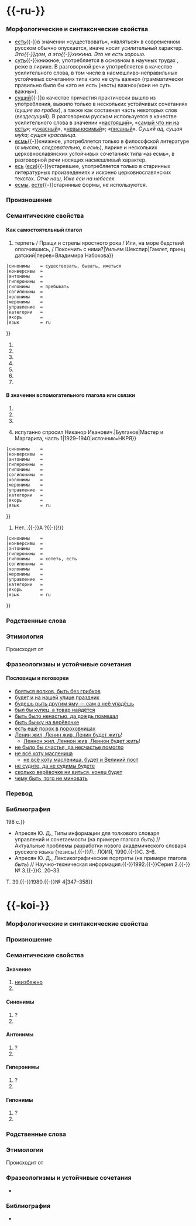 {{Cf|быт}}
= {{-ru-}} =
{{Лексема в Викиданных|L2111}}

=== Морфологические и синтаксические свойства ===
{{гл ru ^a/c
|слоги={{по-слогам|быть}}
}}

* [[есть]]{{-}}в значении «существовать», «являться» в современном русском обычно опускается, иначе носит усилительный характер. ''Это{{-}}дом, а это{{-}}хижина.'' ''Это не есть хорошо.''
* [[суть]]{{-}}книжное, употребляется в основном в научных трудах {{итп}}, реже в лирике. В разговорной речи употребляется в качестве усилительного слова, в том числе в насмешливо-неправильных устойчивых сочетаниях типа «это не суть важно» (грамматически правильно было бы «это не есть (несть) важно»/«они не суть важны»).
* [[сущий]]{{-}}в качестве причастия практически вышло из употребления, выжило только в нескольких устойчивых сочетаниях (''сущие во гробех''), а также как составная часть некоторых слов (''вездесущий''). В разговорном русском используется в качестве усилительного слова в значении «[[настоящий]]», «[[самый что ни на есть]]»; «[[ужасный]]», «[[невыносимый]]»; «[[писаный]]». ''Сущий ад, сущая му́ка; сущая красавица.''
* [[есмь]]{{-}}книжное, употребляется только в философской литературе (''я мыслю, следовательно, я есмь''), лирике и нескольких церковнославянских устойчивых сочетаниях типа «аз есмь», в разговорной речи носящих насмешливый характер.
* [[есь]] ([[еси]]){{-}}устаревшее, употребляется только в старинных литературных произведениях и исконно церковнославянских текстах. ''Отче наш, Иже еси на небесех.''
* [[есмы]], [[есте]]{{-}}старинные формы, не используются.

{{морфо-ru|бы|+ть|и=т}}

=== Произношение ===
{{transcription-ru|быть|Ru-быть.ogg}}

=== Семантические свойства ===

==== Как самостоятельный глагол ====

# {{значение
 |определение = [[существовать]]
 |пометы      = 
 |примеры     = {{пример|{{выдел|Быть}} иль не {{выдел|быть}}{{-}}вот в этом / Вопрос; что лучше для души{{-}}терпеть / Пращи и стрелы яростного рока / Или, на море бедствий ополчившись, / Покончить с ними?|Уильям Шекспир|Гамлет, принц датский|перев=Владимира Набокова}}
 |синонимы    = существовать, бывать, иметься
 |конверсивы  = 
 |антонимы    = 
 |гиперонимы  = 
 |гипонимы    = пребывать
 |согипонимы  = 
 |холонимы    = 
 |меронимы    = 
 |управление  = 
 |категории   = 
 |якорь       = 
 |язык        = ru
}}
# {{значение
 |определение = [[иметься]] (в наличии, в распоряжении, в продаже {{итп}})
 |пометы      = 
 |примеры     = {{пример|У него {{выдел|была}} прекрасная библиотека.}} {{пример|И ты войдёшь тропинкою пятнистой туда, в мой лес, и яркий и тенистый, где сердце {{выдел|есть}} у каждого листка, туда, где нет ни жалоб, ни желаний, где азбуке душистой ветерка учился я у ландыша и лани.|В. В. Набоков|Сонет („Весенний лес мне чудится…“)|1921|источник=НКРЯ}}
 |синонимы    = иметься
 |конверсивы  = иметь, обладать
 |антонимы    = 
 |гиперонимы  = 
 |гипонимы    = водиться, найтись
 |согипонимы  = 
 |холонимы    = 
 |меронимы    = 
 |управление  = 
 |категории   = 
 |якорь       = 
 |язык        = ru
}}
# {{значение
 |определение = иметь [[расположение]], занимать какое-либо [[место]] в пространстве
 |пометы      = 
 |примеры     = {{пример|Раньше в этой комнате {{выдел|был}} кабинет отца.}}
 |синонимы    = находиться, располагаться, размещаться
 |конверсивы  = 
 |антонимы    = 
 |гиперонимы  = 
 |гипонимы    = 
 |согипонимы  = 
 |холонимы    = 
 |меронимы    = 
 |управление  = 
 |категории   = 
 |якорь       = 
 |язык        = ru
}}
# {{значение
 |определение = [[находиться]] где-либо в данное (определённое) время
 |пометы      = 
 |примеры     = {{пример|Вчера мы {{выдел|были}} в кино.}}
 |синонимы    = присутствовать
 |конверсивы  = 
 |антонимы    = отсутствовать
 |гиперонимы  = 
 |гипонимы    = 
 |согипонимы  = 
 |холонимы    = 
 |меронимы    = 
 |управление  = 
 |категории   = 
 |якорь       = 
 |язык        = ru
}}
# {{значение
 |определение = [[иметься]] на ком-либо (об одежде, обуви, украшениях {{итп}})
 |пометы      = 
 |примеры     = {{пример|На нём {{выдел|была}} серая куртка с меховым воротником, чёрный картуз с узкими полями и прямым длинным четырёхугольным козырьком|А. И. Куприн|Изумруд|1907|источник=НКРЯ}}
 |синонимы    = 
 |конверсивы  = 
 |антонимы    = 
 |гиперонимы  = 
 |гипонимы    = 
 |согипонимы  = 
 |холонимы    = 
 |меронимы    = 
 |управление  = 
 |категории   = 
 |якорь       = 
 |язык        = ru
}}
# {{значение
 |определение = [[приходить]], [[приезжать]] куда-либо; [[посещать]] кого-либо
 |пометы      = 
 |примеры     = {{пример|Врач ещё не {{выдел|был}} у больного.}}
 |синонимы    = заходить, [разг.] забегать, [разг.] заглядывать
 |конверсивы  = 
 |антонимы    = 
 |гиперонимы  = 
 |гипонимы    = бывать, побывать; навещать, наведываться, проведывать, [офиц.] наносить визит; посещать; приходить, приезжать, прибывать
 |согипонимы  = 
 |холонимы    = 
 |меронимы    = 
 |управление  = 
 |категории   = 
 |якорь       = 
 |язык        = ru
}}
# {{значение
 |определение = [[происходить]], [[совершаться]], [[случаться]]
 |пометы      = 
 |примеры     = {{пример|Собрание {{выдел|будет}} завтра в пять часов.}}
 |синонимы    = происходить, совершаться, случаться; [[иметь место]]
 |конверсивы  = 
 |антонимы    = 
 |гиперонимы  = 
 |гипонимы    = 
 |согипонимы  = 
 |холонимы    = 
 |меронимы    = 
 |управление  = 
 |категории   = 
 |якорь       = 
 |язык        = ru
}}
# {{значение
 |определение = [[поступать]], [[вести себя]] каким-либо образом
 |пометы      = 
 |примеры     = {{пример|Челобитшики затужили, как с Ершем {{выдел|быти}}, как пособити, как Ерша добыти.||Ерш. Ерш., 17, 1-я пол. XVII в.|источник=СОРЯ}}
 |синонимы    = поступать
 |конверсивы  = 
 |антонимы    = 
 |гиперонимы  = 
 |гипонимы    = 
 |согипонимы  = 
 |холонимы    = 
 |меронимы    = 
 |управление  = 
 |категории   = 
 |якорь       = 
 |язык        = ru
}}

==== В значении вспомогательного глагола или связки ====

# {{значение
 |определение = употребляется в значении [[связка|связки]] между подлежащим и именным сказуемым; [[являться]] кем-либо, чем-либо, каким-либо (''формы настоящего времени в современном русском обычно опускаются, в особенности перед прилагательными'')
 |пометы      = 
 |примеры     = {{пример|Погода {{выдел|была}} хорошая. Ошибка {{выдел|будет}} налицо. Что {{выдел|есть}} основа дружбы? Кредиты {{выдел|есть}} основа роста активности бизнеса.}} {{пример|И неподкупный голос мой {{выдел|был}} эхо русского народа.|А. С. Пушкин|К Н. Я. Плюсковой („На лире скромной…“)|1818|источник=НКРЯ}} {{пример|Он {{выдел|был}} таким умным. Она {{выдел|будет}} самой красивой.}}
 |синонимы    = являться
 |конверсивы  = 
 |антонимы    = 
 |гиперонимы  = 
 |гипонимы    = 
 |согипонимы  = 
 |холонимы    = 
 |меронимы    = 
 |управление  = 
 |категории   = 
 |якорь       = 
 |язык        = ru
}}
# {{значение
 |определение = употребляется в формах [[будущее время|будущего времени]] с неопределённой формой глаголов несовершенного вида для образования будущего времени изъявительного наклонения
 |пометы      = 
 |примеры     = {{пример|{{выдел|Буду}} плавать. {{выдел|Будет}} храпеть. {{выдел|Будешь}} звонить.}}
 |синонимы    = 
 |конверсивы  = 
 |антонимы    = 
 |гиперонимы  = 
 |гипонимы    = 
 |согипонимы  = 
 |холонимы    = 
 |меронимы    = 
 |управление  = 
 |категории   = 
 |якорь       = 
 |язык        = ru
}}
# {{значение
 |определение = употребляется для образования сложных форм [[страдательный залог|страдательного залога]]
 |пометы      = 
 |примеры     = {{пример| Лошадка {{выдел|была}} то и дело понукаема извозчиком.}} {{пример|Список литературы {{выдел|будет}} приведён на последней странице.}}
 |синонимы    = 
 |конверсивы  = 
 |антонимы    = 
 |гиперонимы  = 
 |гипонимы    = 
 |согипонимы  = 
 |холонимы    = 
 |меронимы    = 
 |управление  = 
 |категории   = 
 |якорь       = 
 |язык        = ru
}}
# {{значение
 |определение = употребляется в формах будущего времени в значении связки настоящего времени
 |пометы      = [разг.]
 |примеры     = {{пример|{{-}}Вы кто такой {{выдел|будете}}, гражданин?{{-}}испуганно спросил Никанор Иванович.|Булгаков|Мастер и Маргарита, часть 1|1929–1940|источник=НКРЯ}}
 |синонимы    = 
 |конверсивы  = 
 |антонимы    = 
 |гиперонимы  = 
 |гипонимы    = 
 |согипонимы  = 
 |холонимы    = 
 |меронимы    = 
 |управление  = 
 |категории   = 
 |якорь       = 
 |язык        = ru
}}
# {{значение
 |определение = в [[эллипсис]]ах заменяет собственно глагол, в особенности «хотеть» и «есть»
 |пометы      = [разг.]
 |примеры     = {{пример|{{выдел|Будешь}} суп? // Суп{{-}}да, а картошки не {{выдел|буду}}.}} {{пример|[[выпить|Хочешь]]?{{-}}Нет…{{-}}А {{выдел|будешь}}?{{-}}{{выдел|[[напиться|Буду]]}}!}}
 |синонимы    = 
 |конверсивы  = 
 |антонимы    = 
 |гиперонимы  = 
 |гипонимы    = хотеть, есть
 |согипонимы  = 
 |холонимы    = 
 |меронимы    = 
 |управление  = 
 |категории   = 
 |якорь       = 
 |язык        = ru
}}

=== Родственные слова ===
{{родств-блок
|существительные=бытие
|прилагательные=будущий, бывший, бывалый, вездесущий, насущный, существительное, присутствующий
|глаголы=отбыть, прибыть, побыть; присутствовать, существовать
|местоимения=
|полн=бы
}}

=== Этимология ===
Происходит от {{этимология:быть|да}}

=== Фразеологизмы и устойчивые сочетания ===
{{Фразеологизмы|
* бля буду
* [[будет тебе|будет тебе (вам)]]
* [[буди Бог|буди Бог между кем-либо]]
* будь другом
* будь здоров
* будь не во гнев
** не во гнев будь сказано
* будь спокоен
** будьте спокойны
* будь то…, или…
** будет ли то…, или…
* [[будь ты проклят|будь ты (он, она) проклят, проклята]]
* будь что будет
* будь я проклят
* был да сплыл
* была не была
* было дело
* быть в большой деревне
* быть в людях
* быть в обращении
* быть в ответе
* быть в состоянии
* быть или не быть?
* быть может
* быть на игле
* быть на коне
* быть на посылках
* быть на ты
* быть не может
* быть обсаженным братвой
* быть по корешам
* быть по сему
* быть с языком
* быть самим собой
* быть так
* в Греции всё есть
* век будет помнить
** век будешь помнить
* где бы ни было
* где бы то ни было
* да будет так
* да будет
* давай не будем
** давайте не будем
* должно быть
* жил-был
* жирно будет
* и будь здоров
* и был таков
* как бы то ни было
* [[как был|как был (была)]]
** [[в чём был|в чём был (была)]]
* как быть
* как не быть
* какой бы то ни было
* какой ни на есть
* кто есть кто
* может быть
* надо быть
* не будь дурак
* не было печали
* не в обиду будь сказано
* не к ночи будь помянут
* не может быть и речи
* не тем будь помянут
* не тут-то было
* [[ничего не будет|ничего не будет (''кому-либо'' за ''что-либо'')]]
* ноги не будет
* самый что ни на есть
* стало быть
* так и быть
* то есть
* что будет, то будет
* что есть силы
* чтоб духу твоего не было
* чтоб тебе пусто было
* чтобы неповадно было
* я не я буду
* я больше так не буду
}}

==== Пословицы и поговорки ====
* [[бояться волков, быть без грибков]]
* [[будет и на нашей улице праздник]]
* [[будешь рыть другим яму — сам в неё упадёшь]]
* [[был бы купец, а товар найдётся]]
* [[быть было ненастью, да дождь помешал]]
* [[быть бычку на верёвочке]]
* [[есть ещё порох в пороховницах]]
* [[Ленин жил, Ленин жив, Ленин будет жить]]!
** [[Леннон жил, Леннон жив, Леннон будет жить]]!
* [[не было бы счастья, да несчастье помогло]]
* [[не всё коту масленица]]
** [[не всё коту масленица, будет и Великий пост]]
* [[не судите, да не судимы будете]]
* [[сколько верёвочке ни виться, конец будет]]
* [[чему быть, того не миновать]]

=== Перевод ===
{{перев-блок|существовать, находиться, являться
|en=[[be]]
|ar=[[كان]]
|vep=[[olda]]
|hy=[[լինել]]
|bg=[[съм]]
|bua=[[байха]]
|hu=[[lenni]]
|vi=[[là]]
|el=[[είμαι]]
|da=[[være]]
|he=[[היה]]
|is=[[vera]]
|es=[[ser]], [[estar]]
|it=[[essere]]
|zh=[[是]]
|ko=[[있다]]
|ku=[[bûn]]
|la=[[sum]]
|lv=[[būt]]
|mn=[[байх]]
|de=[[sein]]
|nl=[[zijn]]
|no=[[være]]
|os=[[уын]]
|pi=[[bhavati]]
|pl=[[być]]
|pt=[[ser]]
|ro=[[fi]]
|sr=[[biti]]
|cu-Cyrl=[[бꙑти]], [[бъіти]]
|tt.cyr=[[булырга]]; [[бар]]
|tt.lat=[[bar]]
|tg=[[будан]], [[ҳаст]]
|tr=[[olmak]]
|uk=[[бути]]
|fi=[[olla]]
|fr=[[être]]
|cs=[[být]]
|sv=[[vara]] (är, var, varit)
|eo=[[esti]]
|et=[[olema]]
}}
{{перев-блок|находиться, присутствовать, состоять
|en=
|de=
|fr=
|it=
|es=
|uk=
|kk=
}}
{{перев-блок|являться
|en=
|de=
|fr=
|it=
|es=
|uk=
|kk=
}}
{{перев-блок|поступать
|en=behave
|de=
|fr=
|it=
|es=
|uk=
|kk=
}}

=== Библиография ===
{{библио|Селиверстова О. Н.|Семантический анализ предикативных притяжательных конструкций с глаголом «быть»|Вопросы языкознания, 1973, № 5||95-105}}
{{библио|Селиверстова О. Н.|Компонентный анализ многозначных слов. На материале некоторых русских глаголов.||М.: Наука, 1975}}
{{библио|Арутюнова Н. Д.|Предложение и его смысл.||М.: Наука, 1976}}
{{библио|Селиверстова О. Н.|Экзистенциальность и посессивность в языке и речи.||М.: Наука, 1983}}
{{библио|Арутюнова Н. Д., Ширяев Е. Н.|Русское предложение: Бытийный тип.||М.: Русский язык, 1983.{{-}}198 с.}}
{{библио
|авторы= Арутюнова Н. Д.
|название=Тождество и подобие
|издание=Логический анализ языка. Тождество и подобие. Сравнение и идентификация.
|редактор=Арутюнова Н. Д.
|изд-во=М.: Институт языкознания АН СССР, 1990
|стр=17, 20, 22
|детально=1
}}
{{библио
|авторы= Шмелёв А. Д.
|название=Парадоксы идентификации
|издание=Логический анализ языка. Тождество и подобие. Сравнение и идентификация.
|редактор=Арутюнова Н. Д.
|изд-во=М.: Институт языкознания АН СССР, 1990
|стр=33-51
|детально=1
}}
{{библио
|авторы=Труб В. М.
|название=К проблеме функционального сходства нейтрального и контрастивного отрицания
|издание=Логический анализ языка. Тождество и подобие. Сравнение и идентификация.
|редактор=Арутюнова Н. Д.
|изд-во=М.: Институт языкознания АН СССР, 1990
|стр=203–204
|детально=
}}
* Апресян Ю. Д., Типы информации для толкового словаря управлений и сочетаемости (на примере глагола ''быть'') // Актуальные проблемы разработки нового академического словаря русского языка (тезисы).{{-}}Л.: ЛОИЯ, 1990.{{-}}С. 3–6.
* Апресян Ю. Д., Лексикографические портреты (на примере глагола ''быть'') // Научно-техническая информация.{{-}}1992.{{-}}Серия 2.{{-}}№ 3.{{-}}С. 20–33.
{{библио|Селиверстова О. Н.|Компонентный анализ многозначных слов. Глава II. Глагол «иметь» и конструкция типа «у меня (есть)»|'''Селиверстова О. Н.''' Труды по семантике.|М.: Языки славянской культуры, 2004|134–167}}
{{библио|Селиверстова О. Н.|Компонентный анализ многозначных слов. Глава III. Глагол «принять»|'''Селиверстова О. Н.''' Труды по семантике.|М.: Языки славянской культуры, 2004|168–169}}
{{библио|Селиверстова О. Н.|Константность и вариативность в семантической структуре многозначных слов типа «take»|'''Селиверстова О. Н.''' Труды по семантике.|М.: Языки славянской культуры, 2004|365–366}}
{{библио|Селиверстова О. Н.|Контрастивная синтаксическая семантика. Опыт описания. Введение|'''Селиверстова О. Н.''' Труды по семантике.|М.: Языки славянской культуры, 2004|559–560}}
{{библио|Селиверстова О. Н.|Контрастивная синтаксическая семантика. Опыт описания. Глава I. Экзистенциальность, локативность и посессивность в русском языке. Типы предикатов|'''Селиверстова О. Н.''' Труды по семантике|М.: Языки славянской культуры, 2004|563–568, 574–577, 591, 603–604}}
{{библио|Селиверстова О. Н.|Контрастивная синтаксическая семантика. Опыт описания. Глава II. Понятие синтаксической модели и актуальное членение|'''Селиверстова О. Н.''' Труды по семантике.|М.: Языки славянской культуры, 2004|611–612, 627}}
{{библио|Селиверстова О. Н.|Контрастивная синтаксическая семантика. Опыт описания. Глава III. Модели с «есть» и с нулевой связкой|'''Селиверстова О. Н.''' Труды по семантике.|М.: Языки славянской культуры, 2004|628–653}}
{{библио|Селиверстова О. Н.|Контрастивная синтаксическая семантика. Опыт описания. Общее заключение|'''Селиверстова О. Н.''' Труды по семантике.|М.: Языки славянской культуры, 2004|704–705, 707, 709}}
{{библио|Арутюнова Н. Д.|Сокровенная связка|изд-во=Известия АН СССР. Серия литературы и языка.{{-}}Т. 39.{{-}}1980.{{-}}№ 4|347–358}}

<!-- Служебное: -->
{{improve|ru|значение?|переводы}}
{{Категория|язык=ru|Глаголы существования|Супплетивность|Ь и без}}
{{длина слова|4|ru}}
= {{-koi-}} =

=== Морфологические и синтаксические свойства ===
{{adv koi
|основа=быть
|слоги={{по-слогам|быть}}
}}

{{морфо|прист1=|корень1=|суфф1=|оконч=|частица=}}

=== Произношение ===
{{transcription||}}

=== Семантические свойства ===

==== Значение ====
# [[неизбежно]] {{пример||перевод= }}
# 

==== Синонимы ====
# ?
# 

==== Антонимы ====
# ?
# 

==== Гиперонимы ====
# ?
# 

==== Гипонимы ====
# ?
# 

=== Родственные слова ===
{{родств-блок
|умласк=
|уничиж=
|увелич=
|имена-собственные=
|существительные=
|прилагательные=
|числительные=
|местоимения=
|глаголы=
|наречия=
|причастия=
|предлоги=
}}

=== Этимология ===
Происходит от {{этимология:|koi}}

=== Фразеологизмы и устойчивые сочетания ===
* 

=== Библиография ===
* 

<!-- Служебное: -->
{{improve|koi|морфо|транскрипция|пример|этимология}}
{{Категория|язык=koi|Необходимость||}}
{{длина слова|4|koi}}

{{multilang|2}}

